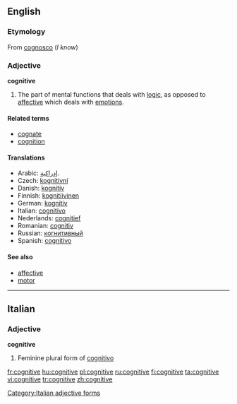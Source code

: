 ==English==

===Etymology===
From {{etyl|la}} [[cognosco]] (''I know'')

===Adjective===
'''cognitive'''

# The part of mental functions that deals with [[logic]], as opposed to [[affective]] which deals with [[emotion]]s.

====Related terms====
* [[cognate]]
* [[cognition]]

====Translations====
* Arabic: [[إدراكية]].
* Czech: [[kognitivní]]
* Danish: [[kognitiv]]
* Finnish: [[kognitiivinen]]
* German: [[kognitiv]]
* Italian: [[cognitivo]]
* Nederlands: [[cognitief]]
* Romanian: [[cognitiv]]
* Russian: [[когнитивный]]
* Spanish: [[cognitivo]]

====See also====
* [[affective]]
* [[motor]]

----

==Italian==

===Adjective===
'''cognitive''' {{f}}

# Feminine plural form of [[cognitivo]]

[[Category:Italian adjective forms]]

[[fr:cognitive]]
[[hu:cognitive]]
[[pl:cognitive]]
[[ru:cognitive]]
[[fi:cognitive]]
[[ta:cognitive]]
[[vi:cognitive]]
[[tr:cognitive]]
[[zh:cognitive]]
